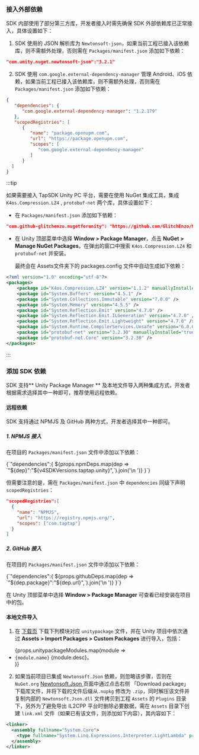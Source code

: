 
### 接入外部依赖

SDK 内部使用了部分第三方库，开发者接入时需先确保 SDK 外部依赖库已正常接入，具体设置如下：

1. SDK 使用的 JSON 解析库为 `Newtonsoft-json`，如果当前工程已接入该依赖库，则不需额外处理，否则需在 `Packages/manifest.json` 添加如下依赖：

```json
"com.unity.nuget.newtonsoft-json":"3.2.1"
```

2. SDK 使用 `com.google.external-dependency-manager`
管理 Android、iOS 依赖，如果当前工程已接入该依赖库，则不需额外处理，否则需在 `Packages/manifest.json` 添加如下依赖：

```json
{
   "dependencies": {
      "com.google.external-dependency-manager": "1.2.179"
   },
   "scopedRegistries": [
      {
         "name": "package.openupm.com",
         "url": "https://package.openupm.com",
         "scopes": [
            "com.google.external-dependency-manager"
         ]
      }
  ]
}
```

:::tip

如果需要接入 TapSDK Unity PC 平台，需要在使用 NuGet 集成工具，集成 `K4os.Compression.LZ4` , `protobuf-net` 两个库，具体设置如下：

- 在 `Packages/manifest.json` 添加如下依赖：
```json
"com.github-glitchenzo.nugetforunity": "https://github.com/GlitchEnzo/NuGetForUnity.git?path=/src/NuGetForUnity"
```

- 在 Unity 顶部菜单中选择 **Window > Package Manager**，点击 **NuGet > Manage NuGet Packages**，在弹出的窗口中搜索 `K4os.Compression.LZ4` 和 `protobuf-net` 并安装。

  最终会在 Assets文件夹下的 packages.config 文件中自动生成如下依赖：
```xml
<?xml version="1.0" encoding="utf-8"?>
<packages>
    <package id="K4os.Compression.LZ4" version="1.1.2" manuallyInstalled="true" />
    <package id="System.Buffers" version="4.5.1" />
    <package id="System.Collections.Immutable" version="7.0.0" />
    <package id="System.Memory" version="4.5.5" />
    <package id="System.Reflection.Emit" version="4.7.0" />
    <package id="System.Reflection.Emit.ILGeneration" version="4.7.0" />
    <package id="System.Reflection.Emit.Lightweight" version="4.7.0" />
    <package id="System.Runtime.CompilerServices.Unsafe" version="6.0.0" />
    <package id="protobuf-net" version="3.2.30" manuallyInstalled="true" />
    <package id="protobuf-net.Core" version="3.2.30" />
</packages>
```
:::

### 添加 SDK 依赖

SDK 支持** Unity Package Manager ** 及本地文件导入两种集成方式，开发者根据需求选择其中一种即可，推荐使用远程依赖。

#### 远程依赖

SDK 支持通过 NPMJS 及 GitHub 两种方式，开发者选择其中一种即可。

##### 1. NPMJS 接入


在项目的 `Packages/manifest.json` 文件中添加以下依赖：


<CodeBlock language="json">
  {`"dependencies":{
    ${props.npmDeps.map(dep => `"${dep}":"${v4SDKVersions.taptap.unity}",`).join('\n    ')}
}`}
</CodeBlock>


但需要注意的是，需在 `Packages/manifest.json` 中 `dependencies` 同级下声明 `scopedRegistries`：


```json
"scopedRegistries":[
  {
    "name": "NPMJS",
    "url": "https://registry.npmjs.org/",
    "scopes": ["com.taptap"]
  }
]
```


##### 2. GitHub 接入

在项目的 `Packages/manifest.json` 文件中添加以下依赖：

<CodeBlock language="json">
 {`"dependencies":{
   ${props.githubDeps.map(dep => `"${dep.package}":"${dep.url}",`).join('\n   ')} 
 }`}
</CodeBlock>

在 Unity 顶部菜单中选择 **Window > Package Manager** 可查看已经安装在项目中的包。

#### 本地文件导入

1. 在 [下载页](/tap-download) 下载下列模块对应 `unitypackage` 文件，并在 Unity 项目中依次通过 **Assets > Import Packages > Custom Packages** 进行导入，包括：

  <ul>
    {props.unitypackageModules.map(module => <li><code>{module.name}</code> {module.desc}。</li>)}
  </ul>

2. 如果当前项目已集成 `Newtonsoft.Json` 依赖，则忽略该步骤，否则在 `NuGet.org` [ Newtonsoft.Json ](https://www.nuget.org/packages/Newtonsoft.Json) 页面中通过点击右侧 「Download package」 下载库文件，并将下载的文件后缀从`.nupkg` 修改为 `.zip`，同时解压该文件并复制内部的 `Newtonsoft.Json.dll` 文件拷贝到工程 `Assets` 的 `Plugins` 目录下，另外为了避免导出 IL2CPP 平台时删除必要数据，需在 `Assets` 目录下创建 `link.xml` 文件（如果已有该文件，则添加如下内容），其内容如下：

```xml
<linker>
  <assembly fullname="System.Core">
    <type fullname="System.Linq.Expressions.Interpreter.LightLambda" preserve="all" />
  </assembly>
</linker>

```

